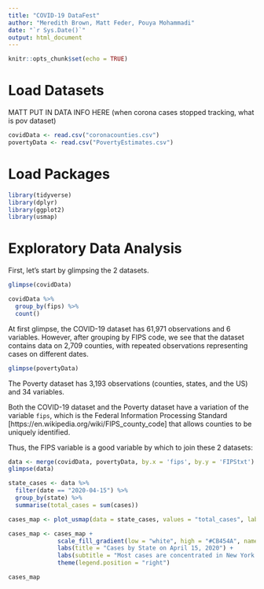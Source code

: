 ```yaml
---
title: "COVID-19 DataFest"
author: "Meredith Brown, Matt Feder, Pouya Mohammadi"
date: "`r Sys.Date()`"
output: html_document
---
```


```r
knitr::opts_chunk$set(echo = TRUE)
```

# Load Datasets

MATT PUT IN DATA INFO HERE (when corona cases stopped tracking, what is pov dataset)

```r
covidData <- read.csv("coronacounties.csv")
povertyData <- read.csv("PovertyEstimates.csv")
```

# Load Packages

```r
library(tidyverse)
library(dplyr)
library(ggplot2)
library(usmap)
```

# Exploratory Data Analysis

First, let's start by glimpsing the 2 datasets.

```r
glimpse(covidData)

covidData %>%
  group_by(fips) %>%
  count()
```

At first glimpse, the COVID-19 dataset has 61,971 observations and 6 variables. However, after grouping by FIPS code, we see that the dataset contains data on 2,709 counties, with repeated observations representing cases on different dates.

```r
glimpse(povertyData)
```

The Poverty dataset has 3,193 observations (counties, states, and the US) and 34 variables.

Both the COVID-19 dataset and the Poverty dataset have a variation of the variable `fips`, which is the Federal Information Processing Standard [https://en.wikipedia.org/wiki/FIPS_county_code] that allows counties to be uniquely identified. 

Thus, the FIPS variable is a good variable by which to join these 2 datasets:

```r
data <- merge(covidData, povertyData, by.x = 'fips', by.y = 'FIPStxt')
glimpse(data)
```

```r
state_cases <- data %>%
  filter(date == "2020-04-15") %>%
  group_by(state) %>%
  summarise(total_cases = sum(cases))

cases_map <- plot_usmap(data = state_cases, values = "total_cases", labels = TRUE, label_color = "gray", color = "red")

cases_map <- cases_map + 
              scale_fill_gradient(low = "white", high = "#CB454A", name = "Cases") +
              labs(title = "Cases by State on April 15, 2020") + 
              labs(subtitle = "Most cases are concentrated in New York State.") + 
              theme(legend.position = "right")

cases_map
```

